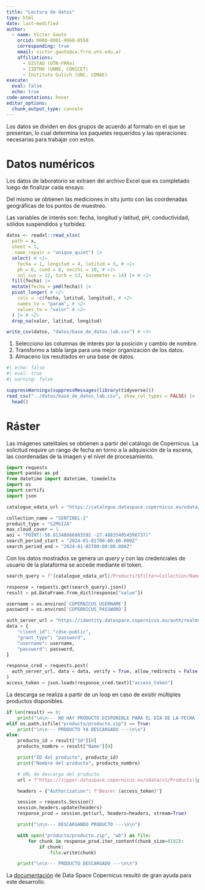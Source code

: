 ```yaml
---
title: "Lectura de datos"
type: html
date: last-modified
author:
  - name: Víctor Gauto
    orcid: 0000-0001-9960-8558
    corresponding: true
    email: victor.gauto@ca.frre.utn.edu.ar
    affiliations:
      - GISTAQ (UTN-FRRe)
      - IIDTHH (UNNE, CONICET)
      - Instituto Gulich (UNC, CONAE)
execute:
  eval: false
  echo: true
code-annotations: hover
editor_options: 
  chunk_output_type: console
---
```


Los datos se dividen en dos grupos de acuerdo al formato en el que se presentan, lo cual determina los paquetes requeridos y las operaciones necesarias para trabajar con estos.

# Datos numéricos

Los datos de laboratorio se extraen del archivo Excel que es completado luego de finalizar cada ensayo.

Del mismo se obtienen las mediciones in situ junto con las coordenadas geográficas de los puntos de muestreo.

Las variables de interés son: fecha, longitud y latitud, pH, conductividad, sólidos suspendidos y turbidez.

```r
datos <- readxl::read_xlsx(
  path = x,
  sheet = 1,
  .name_repair = "unique_quiet") |>
  select( # <1>
    fecha = 1, longitud = 4, latitud = 5, # <1>
    ph = 6, cond = 8, secchi = 10, # <1>
    sol_sus = 12, turb = 13, hazemeter = 14) |> # <1>
  fill(fecha) |>
  mutate(fecha = ymd(fecha)) |>
  pivot_longer( # <2>
    cols = -c(fecha, latitud, longitud), # <2>
    names_to = "param", # <2>
    values_to = "valor" # <2>
  ) |> # <2>
  drop_na(valor, latitud, longitud)

write_csv(datos, "datos/base_de_datos_lab.csv") # <3>
```
1. Selecciono las columnas de interés por la posición y cambio de nombre.
2. Transformo a tabla larga para una mejor organización de los datos.
3. Almaceno los resultados en una base de datos.

```r
#| echo: false
#| eval: true
#| warning: false

suppressWarnings(suppressMessages(library(tidyverse)))
read_csv("../datos/base_de_datos_lab.csv", show_col_types = FALSE) |> 
  head()
```

# Ráster

Las imágenes satelitales se obtienen a partir del catálogo de Copernicus. La solicitud require un rango de fecha en torno a la adquisición de la escena, las coordenadas de la imagen y el nivel de procesamiento.

```python
import requests
import pandas as pd
from datetime import datetime, timedelta
import os
import certifi
import json

catalogue_odata_url = "https://catalogue.dataspace.copernicus.eu/odata/v1"

collection_name = "SENTINEL-2"
product_type = "S2MSI2A"
max_cloud_cover = 1
aoi = "POINT(-58.81348666883592 -27.488354054598737)"
search_period_start = "2024-01-01T00:00:00.000Z"
search_period_end = "2024-01-02T00:00:00.000Z"
```

Con los datos mostrados se genera un <i>query</i> y con las credenciales de usuario de la plataforma se accede mediante el token.

```python
search_query = f"{catalogue_odata_url}/Products?$filter=Collection/Name eq '{collection_name}' and Attributes/OData.CSC.StringAttribute/any(att:att/Name eq 'productType' and att/OData.CSC.StringAttribute/Value eq '{product_type}') and OData.CSC.Intersects(area=geography'SRID=4326;{aoi}') and ContentDate/Start gt {search_period_start} and ContentDate/Start lt {search_period_end}"

response = requests.get(search_query).json()
result = pd.DataFrame.from_dict(response["value"])

username = os.environ['COPERNICUS_USERNAME']
password = os.environ['COPERNICUS_PASSWORD']

auth_server_url = "https://identity.dataspace.copernicus.eu/auth/realms/CDSE/protocol/openid-connect/token"
data = {
    "client_id": "cdse-public",
    "grant_type": "password",
    "username": username,
    "password": password,
}

response_cred = requests.post(
  auth_server_url, data = data, verify = True, allow_redirects = False
)
access_token = json.loads(response_cred.text)["access_token"]
```

La descarga se realiza a partir de un loop en caso de existir múltiples productos disponibles.

```python
if len(result) == 0:
    print("\n\n--- NO HAY PRODUCTO DISPONIBLE PARA EL DÍA DE LA FECHA ---\n\n")
elif os.path.isfile("producto/producto.zip") == True:
    print("\n\n--- PRODUCTO YA DESCARGADO ---\n\n")
else:
    producto_id = result["Id"][0]
    producto_nombre = result["Name"][0]

    print("ID del producto", producto_id)
    print("Nombre del producto", producto_nombre)

    # URL de descarga del producto
    url = f"https://zipper.dataspace.copernicus.eu/odata/v1/Products({producto_id})/$value"

    headers = {"Authorization": f"Bearer {access_token}"}

    session = requests.Session()
    session.headers.update(headers)
    response_prod = session.get(url, headers=headers, stream=True)

    print("\n\n--- DESCARGANDO PRODUCTO ---\n\n")

    with open("producto/producto.zip", "wb") as file:
        for chunk in response_prod.iter_content(chunk_size=8192):
            if chunk:
                file.write(chunk)

    print("\n\n--- PRODUCTO DESCARGADO ---\n\n")
```

La [documentación](https://documentation.dataspace.copernicus.eu/APIs/OData.html) de Data Space Copernicus resultó de gran ayuda para este desarrollo.
